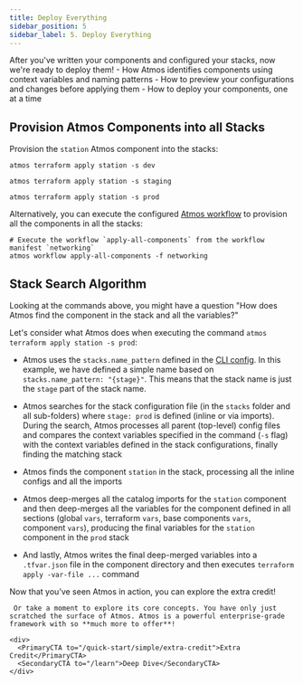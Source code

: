 ```yaml
---
title: Deploy Everything
sidebar_position: 5
sidebar_label: 5. Deploy Everything
---
```


<Intro>
After you've written your components and configured your stacks, now we're ready to deploy them!
</Intro>

<KeyPoints>
- How Atmos identifies components using context variables and naming patterns
- How to preview your configurations and changes before applying them
- How to deploy your components, one at a time
</KeyPoints>

## Provision Atmos Components into all Stacks

Provision the `station` Atmos component into the stacks:

```shell
atmos terraform apply station -s dev

atmos terraform apply station -s staging

atmos terraform apply station -s prod
```

Alternatively, you can execute the configured [Atmos workflow](/quick-start/advanced/create-workflows) to provision all the components in all the stacks:

```shell
# Execute the workflow `apply-all-components` from the workflow manifest `networking`
atmos workflow apply-all-components -f networking
```

## Stack Search Algorithm

Looking at the commands above, you might have a question "How does Atmos find the component in the stack and all the variables?"

Let's consider what Atmos does when executing the command `atmos terraform apply station -s prod`:

- Atmos uses the `stacks.name_pattern` defined in the [CLI config](/quick-start/advanced/configure-cli). In this example, we have defined a simple name based on `stacks.name_pattern: "{stage}"`. This means that the stack name is just the `stage` part of the stack name.

- Atmos searches for the stack configuration file (in the `stacks` folder and all sub-folders) where `stage: prod` is defined (inline or via imports). During the search, Atmos processes all parent (top-level) config files and compares the context variables specified in the command (`-s` flag) with the context variables defined in the stack configurations, finally finding the matching stack

- Atmos finds the component `station` in the stack, processing all the inline configs and all the imports

- Atmos deep-merges all the catalog imports for the `station` component and then deep-merges all the variables for the component defined in all sections (global `vars`, terraform `vars`, base components `vars`, component `vars`), producing the final variables for the `station` component in the `prod` stack

- And lastly, Atmos writes the final deep-merged variables into a `.tfvar.json` file in the component directory and then
  executes `terraform apply -var-file ...` command

<ActionCard title="Ready to take the next step?">
     Now that you’ve seen Atmos in action, you can explore the extra credit!

     Or take a moment to explore its core concepts. You have only just scratched the surface of Atmos. Atmos is a powerful enterprise-grade framework with so **much more to offer**!

    <div>
      <PrimaryCTA to="/quick-start/simple/extra-credit">Extra Credit</PrimaryCTA>
      <SecondaryCTA to="/learn">Deep Dive</SecondaryCTA>
    </div>
</ActionCard>
